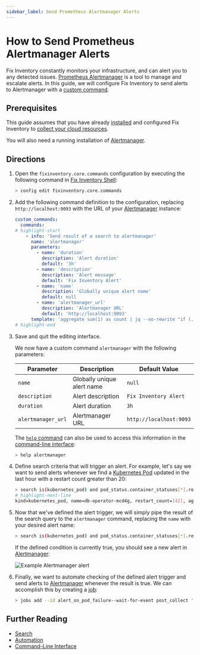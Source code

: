 ```yaml
---
sidebar_label: Send Prometheus Alertmanager Alerts
---
```


# How to Send Prometheus Alertmanager Alerts

Fix Inventory constantly monitors your infrastructure, and can alert you to any detected issues. [Prometheus Alertmanager](https://prometheus.io/docs/alerting/latest/alertmanager) is a tool to manage and escalate alerts. In this guide, we will configure Fix Inventory to send alerts to Alertmanager with a [custom command](../../../reference/cli/index.mdx).

## Prerequisites

This guide assumes that you have already [installed](../../../getting-started/install/index.mdx) and configured Fix Inventory to [collect your cloud resources](../../../getting-started/configure/index.mdx).

You will also need a running installation of [Alertmanager](https://prometheus.io/docs/alerting/latest/alertmanager).

## Directions

1. Open the `fixinventory.core.commands` configuration by executing the following command in [Fix Inventory Shell](../../../reference/components/shell.mdx):

   ```bash
   > config edit fixinventory.core.commands
   ```

2. Add the following command definition to the configuration, replacing `http://localhost:9093` with the URL of your [Alertmanager](https://prometheus.io/docs/alerting/latest/alertmanager) instance:

   ```yaml
   ​custom_commands:
   ​  commands:
   # highlight-start
       - info: 'Send result of a search to alertmanager'
         name: 'alertmanager'
         parameters:
           - name: 'duration'
             description: 'Alert duration'
             default: '3h'
           - name: 'description'
             description: 'Alert message'
             default: 'Fix Inventory Alert'
           - name: 'name'
             description: 'Globally unique alert name'
             default: null
           - name: 'alertmanager_url'
             description: 'Alertmanager URL'
             default: 'http://localhost:9093'
         template: 'aggregate sum(1) as count | jq --no-rewrite "if (.count // 0)==0 then [] else [.count | tostring] end" | flatten | jq --no-rewrite [{status: "firing", labels: {alertname: "{{name}}", issued_by: "Fix Inventory"}, annotations: {summary: ("Found "+.+ " violations!"), "description": "{{description}}"}{{#duration}}, startAt:"{{now}}", endsAt:"{{duration.from_now}}"{{/duration}}}] | http POST {{alertmanager_url}}/api/v1/alerts'
   # highlight-end
   ```

3. Save and quit the editing interface.

   We now have a custom command `alertmanager` with the following parameters:

   | Parameter          | Description                | Default Value           |
   | ------------------ | -------------------------- | ----------------------- |
   | `name`             | Globally unique alert name | `null`                  |
   | `description`      | Alert description          | `Fix Inventory Alert`   |
   | `duration`         | Alert duration             | `3h`                    |
   | `alertmanager_url` | Alertmanager URL           | `http://localhost:9093` |

   The [`help` command](../../../reference/cli/help.mdx) can also be used to access this information in the [command-line interface](../../../reference/cli/index.mdx):

   ```bash
   > help alertmanager
   ```

4. Define search criteria that will trigger an alert. For example, let's say we want to send alerts whenever we find a [Kubernetes Pod](https://kubernetes.io/docs/concepts/workloads/pods) updated in the last hour with a restart count greater than 20:

   ```bash
   > search is(kubernetes_pod) and pod_status.container_statuses[*].restart_count > 20 and last_update<1h
   # highlight-next-line
   ​kind=kubernetes_pod, name=db-operator-mcd4g, restart_count=[42], age=2mo5d, last_update=23m, cloud=k8s, account=prod, region=kube-system
   ```

5. Now that we've defined the alert trigger, we will simply pipe the result of the search query to the `alertmanager` command, replacing the `name` with your desired alert name:

   ```bash
   > search is(kubernetes_pod) and pod_status.container_statuses[*].restart_count > 20 and last_update<1h | alertmanager name=pod-restart-alert
   ```

   If the defined condition is currently true, you should see a new alert in [Alertmanager](https://prometheus.io/docs/alerting/latest/alertmanager):

   ![Example Alertmanager alert](./img/example-alert.png)

6. Finally, we want to automate checking of the defined alert trigger and send alerts to [Alertmanager](https://prometheus.io/docs/alerting/latest/alertmanager) whenever the result is true. We can accomplish this by creating a [job](../../../concepts/automation/index.mdx#jobs):

   ```bash
   > jobs add --id alert_on_pod_failure--wait-for-event post_collect 'search is(kubernetes_pod) and pod_status.container_statuses[*].restart_count > 20 and last_update<1h | alertmanager name=pod-restart-alert'
   ```

## Further Reading

- [Search](../../../reference/search/index.mdx)
- [Automation](../../../concepts/automation/index.mdx)
- [Command-Line Interface](../../../reference/cli/index.mdx)
